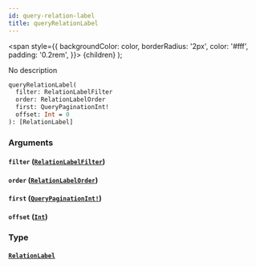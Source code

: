 ```yaml
---
id: query-relation-label
title: queryRelationLabel
---
```


<span
style={{
      backgroundColor: color,
      borderRadius: '2px',
      color: '#fff',
      padding: '0.2rem',
    }}>
{children}
</span>
);

No description

```graphql
queryRelationLabel(
  filter: RelationLabelFilter
  order: RelationLabelOrder
  first: QueryPaginationInt!
  offset: Int = 0
): [RelationLabel]

```

### Arguments

#### `filter` ([`RelationLabelFilter`](/docs/schema/inputs/relation-label-filter))

#### `order` ([`RelationLabelOrder`](/docs/schema/inputs/relation-label-order))

#### `first` ([`QueryPaginationInt!`](/docs/schema/scalars/query-pagination-int))

#### `offset` ([`Int`](/docs/schema/scalars/int))

### Type

#### [`RelationLabel`](/docs/schema/objects/relation-label)
